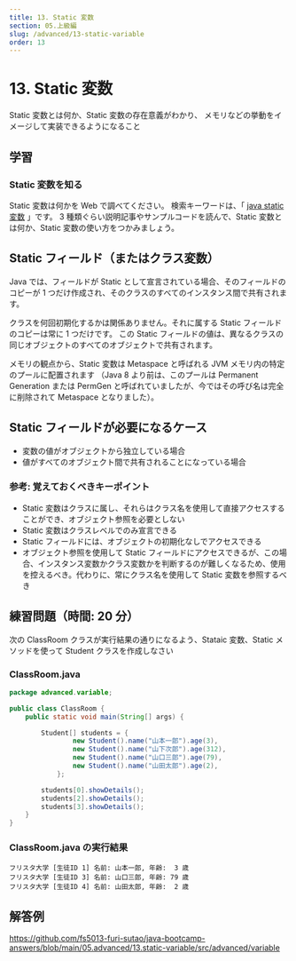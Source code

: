 ```yaml
---
title: 13. Static 変数
section: 05.上級編
slug: /advanced/13-static-variable
order: 13
---
```


# 13. Static 変数

<p className="goal">Static 変数とは何か、Static 変数の存在意義がわかり、
  メモリなどの挙動をイメージして実装できるようになること</p>

## 学習

### Static 変数を知る

Static 変数は何かを Web で調べてください。
検索キーワードは、「 [java static 変数](https://www.google.com/search?q=java+static+変数) 」です。
3 種類ぐらい説明記事やサンプルコードを読んで、Static 変数とは何か、Static 変数の使い方をつかみましょう。

## Static フィールド（またはクラス変数）

Java では、フィールドが Static として宣言されている場合、そのフィールドのコピーが 1 つだけ作成され、そのクラスのすべてのインスタンス間で共有されます。

クラスを何回初期化するかは関係ありません。それに属する Static フィールドのコピーは常に 1 つだけです。
この Static フィールドの値は、異なるクラスの同じオブジェクトのすべてのオブジェクトで共有されます。

メモリの観点から、Static 変数は Metaspace と呼ばれる JVM メモリ内の特定のプールに配置されます
（Java 8 より前は、このプールは Permanent Generation または PermGen と呼ばれていましたが、今ではその呼び名は完全に削除されて Metaspace となりました）。

## Static フィールドが必要になるケース

- 変数の値がオブジェクトから独立している場合
- 値がすべてのオブジェクト間で共有されることになっている場合

### 参考: 覚えておくべきキーポイント

- Static 変数はクラスに属し、それらはクラス名を使用して直接アクセスすることができ、オブジェクト参照を必要としない
- Static 変数はクラスレベルでのみ宣言できる
- Static フィールドには、オブジェクトの初期化なしでアクセスできる
- オブジェクト参照を使用して Static フィールドにアクセスできるが、この場合、インスタンス変数かクラス変数かを判断するのが難しくなるため、使用を控えるべき。代わりに、常にクラス名を使用して Static 変数を参照するべき

## 練習問題（時間: 20 分）

次の ClassRoom クラスが実行結果の通りになるよう、Stataic 変数、Static メソッドを使って Student クラスを作成しなさい

### ClassRoom.java

```java
package advanced.variable;

public class ClassRoom {
    public static void main(String[] args) {

        Student[] students = {
                new Student().name("山本一郎").age(3),
                new Student().name("山下次郎").age(312),
                new Student().name("山口三郎").age(79),
                new Student().name("山田太郎").age(2),
            };

        students[0].showDetails();
        students[2].showDetails();
        students[3].showDetails();
    }
}
```

### ClassRoom.java の実行結果

```console
フリスタ大学 [生徒ID 1] 名前: 山本一郎, 年齢:  3 歳
フリスタ大学 [生徒ID 3] 名前: 山口三郎, 年齢: 79 歳
フリスタ大学 [生徒ID 4] 名前: 山田太郎, 年齢:  2 歳
```

## 解答例

https://github.com/fs5013-furi-sutao/java-bootcamp-answers/blob/main/05.advanced/13.static-variable/src/advanced/variable
